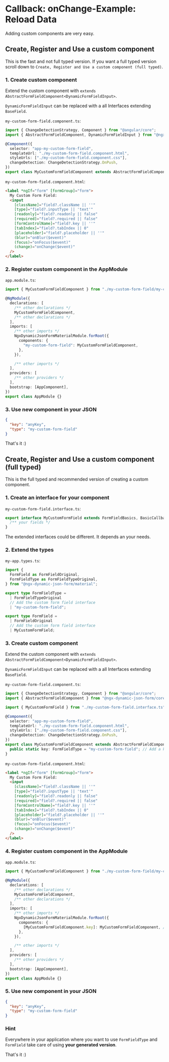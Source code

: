 
<Meta title="Examples and Guides/Custom Components" />

# Callback: onChange-Example: Reload Data

Adding custom components are very easy.

## Create, Register and Use a custom component

This is the fast and not full typed version. If you want a full typed version scroll down to `Create, Register and Use a custom component (full typed)`.

### 1. Create custom component

Extend the custom component with `extends AbstractFormFieldComponent<DynamicFormFieldInput>`.

`DynamicFormFieldInput` can be replaced with a all Interfaces extending `BaseField`.

`my-custom-form-field.component.ts`:

```typescript
import { ChangeDetectionStrategy, Component } from "@angular/core";
import { AbstractFormFieldComponent, DynamicFormFieldInput } from "@ngx-dynamic-json-form/core";

@Component({
  selector: "app-my-custom-form-field",
  templateUrl: "./my-custom-form-field.component.html",
  styleUrls: ["./my-custom-form-field.component.css"],
  changeDetection: ChangeDetectionStrategy.OnPush,
})
export class MyCustomFormFieldComponent extends AbstractFormFieldComponent<DynamicFormFieldInput> {}
```

`my-custom-form-field.component.html`:

```html
<label *ngIf="form" [formGroup]="form">
  My Custom Form Field:
  <input
    [className]="field?.className || ''"
    [type]="field?.inputType || 'text'"
    [readonly]="field?.readonly || false"
    [required]="field?.required || false"
    [formControlName]="field?.key || ''"
    [tabIndex]="field?.tabIndex || 0"
    [placeholder]="field?.placeholder || ''"
    (blur)="onBlur($event)"
    (focus)="onFocus($event)"
    (change)="onChange($event)"
  />
</label>
```

### 2. Register custom component in the AppModule

`app.module.ts`:

```typescript
import { MyCustomFormFieldComponent } from "./my-custom-form-field/my-custom-form-field.component";

@NgModule({
  declarations: [
    /** other declarations */
    MyCustomFormFieldComponent,
    /** other declarations */
  ],
  imports: [
    /** other imports */
    NgxDynamicJsonFormMaterialModule.forRoot({
      components: {
        "my-custom-form-field": MyCustomFormFieldComponent,
      },
    }),

    /** other imports */
  ],
  providers: [
    /** other providers */
  ],
  bootstrap: [AppComponent],
})
export class AppModule {}
```

### 3. Use new component in your JSON

```json
{
  "key": "anyKey",
  "type": "my-custom-form-field"
}
```

That's it :)

## Create, Register and Use a custom component (full typed)

This is the full typed and recommended version of creating a custom component.

### 1. Create an interface for your component

`my-custom-form-field.interface.ts`:

```typescript
export interface MyCustomFormField extends FormFieldBasics, BasicCallbacks {
  /** your fields */
}
```

The extended interfaces could be different. It depends an your needs.

### 2. Extend the types

`my-app.types.ts`:

```typescript
import {
  FormField as FormFieldOriginal,
  FormFieldType as FormFieldTypeOriginal,
} from "@ngx-dynamic-json-form/material";

export type FormFieldType =
  | FormFieldTypeOriginal
  // Add the custom form field interface
  | "my-custom-form-field";

export type FormField =
  | FormFieldOriginal
  // Add the custom form field interface
  | MyCustomFormField;
```

### 3. Create custom component

Extend the custom component with `extends AbstractFormFieldComponent<DynamicFormFieldInput>`.

`DynamicFormFieldInput` can be replaced with a all Interfaces extending `BaseField`.

`my-custom-form-field.component.ts`:

```typescript
import { ChangeDetectionStrategy, Component } from "@angular/core";
import { AbstractFormFieldComponent } from "@ngx-dynamic-json-form/core";

import { MyCustomFormField } from "./my-custom-form-field.interface.ts"; // Use the new created type

@Component({
  selector: "app-my-custom-form-field",
  templateUrl: "./my-custom-form-field.component.html",
  styleUrls: ["./my-custom-form-field.component.css"],
  changeDetection: ChangeDetectionStrategy.OnPush,
})
export class MyCustomFormFieldComponent extends AbstractFormFieldComponent<MyCustomFormField> {
  public static key: FormFieldType = "my-custom-form-field"; // Add a key with the new created type
}
```

`my-custom-form-field.component.html`:

```html
<label *ngIf="form" [formGroup]="form">
  My Custom Form Field:
  <input
    [className]="field?.className || ''"
    [type]="field?.inputType || 'text'"
    [readonly]="field?.readonly || false"
    [required]="field?.required || false"
    [formControlName]="field?.key || ''"
    [tabIndex]="field?.tabIndex || 0"
    [placeholder]="field?.placeholder || ''"
    (blur)="onBlur($event)"
    (focus)="onFocus($event)"
    (change)="onChange($event)"
  />
</label>
```

### 4. Register custom component in the AppModule

`app.module.ts`:

```typescript
import { MyCustomFormFieldComponent } from "./my-custom-form-field/my-custom-form-field.component";

@NgModule({
  declarations: [
    /** other declarations */
    MyCustomFormFieldComponent,
    /** other declarations */
  ],
  imports: [
    /** other imports */
    NgxDynamicJsonFormMaterialModule.forRoot({
      components: {
        [MyCustomFormFieldComponent.key]: MyCustomFormFieldComponent, // Use the key
      },
    }),

    /** other imports */
  ],
  providers: [
    /** other providers */
  ],
  bootstrap: [AppComponent],
})
export class AppModule {}
```

### 5. Use new component in your JSON

```json
{
  "key": "anyKey",
  "type": "my-custom-form-field"
}
```

### Hint

Everywhere in your application where you want to use `FormFieldType` and `FormField` take care of using **your generated version**.

That's it :)
